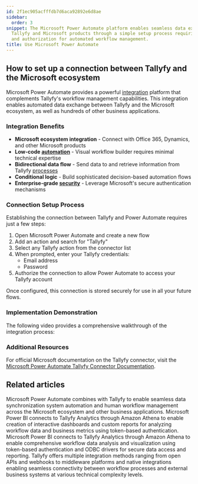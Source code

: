 ```yaml
---
id: 2f1ec905acfffdb7d6aca92892e6d8ae
sidebar:
  order: 3
snippet: The Microsoft Power Automate platform enables seamless data exchange between
  Tallyfy and Microsoft products through a simple setup process requiring basic credentials
  and authorization for automated workflow management.
title: Use Microsoft Power Automate
---
```


## How to set up a connection between Tallyfy and the Microsoft ecosystem

Microsoft Power Automate provides a powerful [integration](/products/pro/integrations/) platform that complements Tallyfy's workflow management capabilities. This integration enables automated data exchange between Tallyfy and the Microsoft ecosystem, as well as hundreds of other business applications.

### Integration Benefits

- **Microsoft ecosystem integration** - Connect with Office 365, Dynamics, and other Microsoft products
- **Low-code [automation](/products/pro/documenting/templates/automations/)** - Visual workflow builder requires minimal technical expertise
- **Bidirectional data flow** - Send data to and retrieve information from Tallyfy [processes](/products/pro/tracking-and-tasks/processes/)
- **Conditional logic** - Build sophisticated decision-based automation flows
- **Enterprise-grade [security](/products/pro/compliance/)** - Leverage Microsoft's secure authentication mechanisms

### Connection Setup Process

Establishing the connection between Tallyfy and Power Automate requires just a few steps:

1. Open Microsoft Power Automate and create a new flow
2. Add an action and search for "Tallyfy"
3. Select any Tallyfy action from the connector list
4. When prompted, enter your Tallyfy credentials:
   - Email address
   - Password
5. Authorize the connection to allow Power Automate to access your Tallyfy account

Once configured, this connection is stored securely for use in all your future flows.

### Implementation Demonstration

The following video provides a comprehensive walkthrough of the integration process:

<lite-vimeo videoid="347324914"></lite-vimeo>

### Additional Resources

For official Microsoft documentation on the Tallyfy connector, visit the [Microsoft Power Automate Tallyfy Connector Documentation](https://docs.microsoft.com/en-us/connectors/tallyfy/).


## Related articles
<CardGrid>
<LinkTitleCard header="<b>Middleware > Power Automate</b>" href="/products/pro/integrations/middleware/power-automate/" > Microsoft Power Automate combines with Tallyfy to enable seamless data synchronization system automation and human workflow management across the Microsoft ecosystem and other business applications. </LinkTitleCard>
<LinkTitleCard header="<b>Analytics > Power BI</b>" href="/products/pro/integrations/analytics/powerbi/" > Microsoft Power BI connects to Tallyfy Analytics through Amazon Athena to enable creation of interactive dashboards and custom reports for analyzing workflow data and business metrics using token-based authentication. </LinkTitleCard>
<LinkTitleCard header="<b>Powerbi > Connect Power BI</b>" href="/products/pro/integrations/analytics/powerbi/how-to-analyze-tallyfy-workflows-with-power-bi/" > Microsoft Power BI connects to Tallyfy Analytics through Amazon Athena to enable comprehensive workflow data analysis and visualization using token-based authentication and ODBC drivers for secure data access and reporting. </LinkTitleCard>
<LinkTitleCard header="<b>Pro > Integrations</b>" href="/products/pro/integrations/" > Tallyfy offers multiple integration methods ranging from open APIs and webhooks to middleware platforms and native integrations enabling seamless connectivity between workflow processes and external business systems at various technical complexity levels. </LinkTitleCard>
</CardGrid>